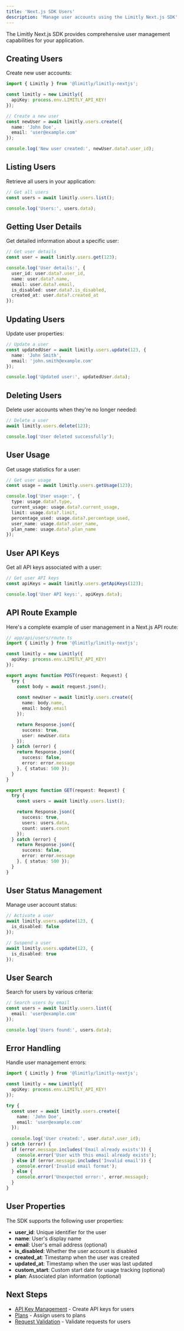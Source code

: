 ```yaml
---
title: 'Next.js SDK Users'
description: 'Manage user accounts using the Limitly Next.js SDK'
---
```


The Limitly Next.js SDK provides comprehensive user management capabilities for your application.

## Creating Users

Create new user accounts:

```typescript
import { Limitly } from '@limitly/limitly-nextjs';

const limitly = new Limitly({
  apiKey: process.env.LIMITLY_API_KEY!
});

// Create a new user
const newUser = await limitly.users.create({
  name: 'John Doe',
  email: 'user@example.com'
});

console.log('New user created:', newUser.data?.user_id);
```

## Listing Users

Retrieve all users in your application:

```typescript
// Get all users
const users = await limitly.users.list();

console.log('Users:', users.data);
```

## Getting User Details

Get detailed information about a specific user:

```typescript
// Get user details
const user = await limitly.users.get(123);

console.log('User details:', {
  user_id: user.data?.user_id,
  name: user.data?.name,
  email: user.data?.email,
  is_disabled: user.data?.is_disabled,
  created_at: user.data?.created_at
});
```

## Updating Users

Update user properties:

```typescript
// Update a user
const updatedUser = await limitly.users.update(123, {
  name: 'John Smith',
  email: 'john.smith@example.com'
});

console.log('Updated user:', updatedUser.data);
```

## Deleting Users

Delete user accounts when they're no longer needed:

```typescript
// Delete a user
await limitly.users.delete(123);

console.log('User deleted successfully');
```

## User Usage

Get usage statistics for a user:

```typescript
// Get user usage
const usage = await limitly.users.getUsage(123);

console.log('User usage:', {
  type: usage.data?.type,
  current_usage: usage.data?.current_usage,
  limit: usage.data?.limit,
  percentage_used: usage.data?.percentage_used,
  user_name: usage.data?.user_name,
  plan_name: usage.data?.plan_name
});
```

## User API Keys

Get all API keys associated with a user:

```typescript
// Get user API keys
const apiKeys = await limitly.users.getApiKeys(123);

console.log('User API keys:', apiKeys.data);
```

## API Route Example

Here's a complete example of user management in a Next.js API route:

```typescript
// app/api/users/route.ts
import { Limitly } from '@limitly/limitly-nextjs';

const limitly = new Limitly({
  apiKey: process.env.LIMITLY_API_KEY!
});

export async function POST(request: Request) {
  try {
    const body = await request.json();
    
    const newUser = await limitly.users.create({
      name: body.name,
      email: body.email
    });

    return Response.json({
      success: true,
      user: newUser.data
    });
  } catch (error) {
    return Response.json({
      success: false,
      error: error.message
    }, { status: 500 });
  }
}

export async function GET(request: Request) {
  try {
    const users = await limitly.users.list();

    return Response.json({
      success: true,
      users: users.data,
      count: users.count
    });
  } catch (error) {
    return Response.json({
      success: false,
      error: error.message
    }, { status: 500 });
  }
}
```

## User Status Management

Manage user account status:

```typescript
// Activate a user
await limitly.users.update(123, {
  is_disabled: false
});

// Suspend a user
await limitly.users.update(123, {
  is_disabled: true
});
```

## User Search

Search for users by various criteria:

```typescript
// Search users by email
const users = await limitly.users.list({
  email: 'user@example.com'
});

console.log('Users found:', users.data);
```

## Error Handling

Handle user management errors:

```typescript
import { Limitly } from '@limitly/limitly-nextjs';

const limitly = new Limitly({
  apiKey: process.env.LIMITLY_API_KEY!
});

try {
  const user = await limitly.users.create({
    name: 'John Doe',
    email: 'user@example.com'
  });
  
  console.log('User created:', user.data?.user_id);
} catch (error) {
  if (error.message.includes('Email already exists')) {
    console.error('User with this email already exists');
  } else if (error.message.includes('Invalid email')) {
    console.error('Invalid email format');
  } else {
    console.error('Unexpected error:', error.message);
  }
}
```

## User Properties

The SDK supports the following user properties:

- **user_id**: Unique identifier for the user
- **name**: User's display name
- **email**: User's email address (optional)
- **is_disabled**: Whether the user account is disabled
- **created_at**: Timestamp when the user was created
- **updated_at**: Timestamp when the user was last updated
- **custom_start**: Custom start date for usage tracking (optional)
- **plan**: Associated plan information (optional)

## Next Steps

- [API Key Management](/sdk/nextjs/api-keys) - Create API keys for users
- [Plans](/sdk/nextjs/plans) - Assign users to plans
- [Request Validation](/sdk/nextjs/validation) - Validate requests for users 